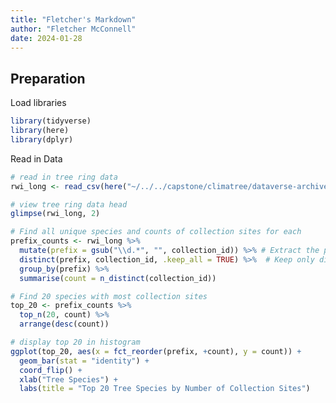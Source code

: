 ```yaml
---
title: "Fletcher's Markdown"
author: "Fletcher McConnell"
date: 2024-01-28
---
```


## Preparation

Load libraries
```r
library(tidyverse)
library(here)
library(dplyr)
```


Read in Data
```r
# read in tree ring data
rwi_long <- read_csv(here("~/../../capstone/climatree/dataverse-archive/rwi_long.csv"))

# view tree ring data head
glimpse(rwi_long, 2)
```

```r
# Find all unique species and counts of collection sites for each 
prefix_counts <- rwi_long %>%
  mutate(prefix = gsub("\\d.*", "", collection_id)) %>% # Extract the prefix
  distinct(prefix, collection_id, .keep_all = TRUE) %>%  # Keep only distinct rows based on prefix and collection_id
  group_by(prefix) %>%
  summarise(count = n_distinct(collection_id))
```

```r
# Find 20 species with most collection sites
top_20 <- prefix_counts %>%
  top_n(20, count) %>% 
  arrange(desc(count))
```

```r
# display top 20 in histogram
ggplot(top_20, aes(x = fct_reorder(prefix, +count), y = count)) +
  geom_bar(stat = "identity") +
  coord_flip() +
  xlab("Tree Species") +
  labs(title = "Top 20 Tree Species by Number of Collection Sites")

```

